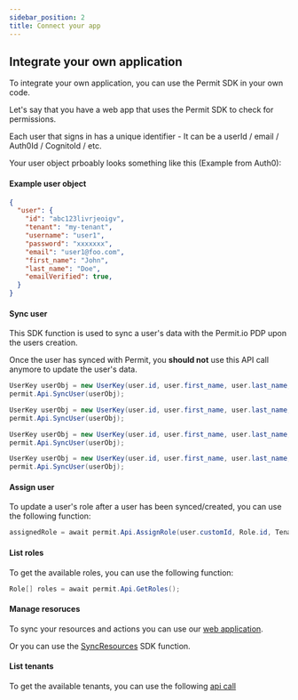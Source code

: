 ```yaml
---
sidebar_position: 2
title: Connect your app
---
```



## Integrate your own application

To integrate your own application, you can use the Permit SDK in your own code.

Let's say that you have a web app that uses the Permit SDK to check for permissions.

Each user that signs in has a unique identifier - It can be a userId / email / Auth0Id / CognitoId / etc.

Your user object prboably looks something like this (Example from Auth0):

#### Example user object

```json
{
  "user": {
    "id": "abc123livrjeoigv",
    "tenant": "my-tenant",
    "username": "user1",
    "password": "xxxxxxx",
    "email": "user1@foo.com",
    "first_name": "John",
    "last_name": "Doe",
    "emailVerified": true,
  }
}
```

#### Sync user
This SDK function is used to sync a user's data with the Permit.io PDP upon the users creation.

Once the user has synced with Permit, you **should not** use this API call anymore to update the user's data.
<Tabs>
<TabItem value="Dotnet" label="Dotnet" default>

```csharp
UserKey userObj = new UserKey(user.id, user.first_name, user.last_name, user.email);
permit.Api.SyncUser(userObj);
```
  </TabItem>
<TabItem value="Python" label="Python" default>

```csharp
UserKey userObj = new UserKey(user.id, user.first_name, user.last_name, user.email);
permit.Api.SyncUser(userObj);
```
  </TabItem>
<TabItem value="Java" label="Java" default>

```csharp
UserKey userObj = new UserKey(user.id, user.first_name, user.last_name, user.email);
permit.Api.SyncUser(userObj);
```
  </TabItem>
<TabItem value="Node" label="NodeJS" default>

```csharp
UserKey userObj = new UserKey(user.id, user.first_name, user.last_name, user.email);
permit.Api.SyncUser(userObj);
```
  </TabItem>
</Tabs>

#### Assign user
To update a user's role after a user has been synced/created, you can use the following function:

```csharp
assignedRole = await permit.Api.AssignRole(user.customId, Role.id, Tenant.externalId);
```

#### List roles
To get the available roles, you can use the following function:

```csharp
Role[] roles = await permit.Api.GetRoles();
```

#### Manage resoruces
To sync your resources and actions you can use our [web application](https://permit.io/app/policy-editor). 

Or you can use the [SyncResources](/reference/SDKs/Dotnet/sync_resources) SDK function.

#### List tenants
To get the available tenants, you can use the following [api call](/reference/api_with_cli#get-all-tenants)

